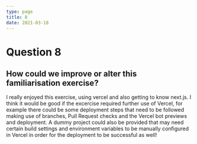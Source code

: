 ```yaml
---
type: page
title: 8
date: 2021-03-18
---
```


# Question 8

## How could we improve or alter this familiarisation exercise?

I really enjoyed this exercise, using vercel and also getting to know next.js. I think it would be good if the excercise required further use of Vercel, for example there could be some deployment steps that need to be followed making use of branches, Pull Request checks and the Vercel bot previews and deployment. A dummy project could also be provided that may need certain build settings and environment variables to be manually configured in Vercel in order for the deployment to be successful as well!
